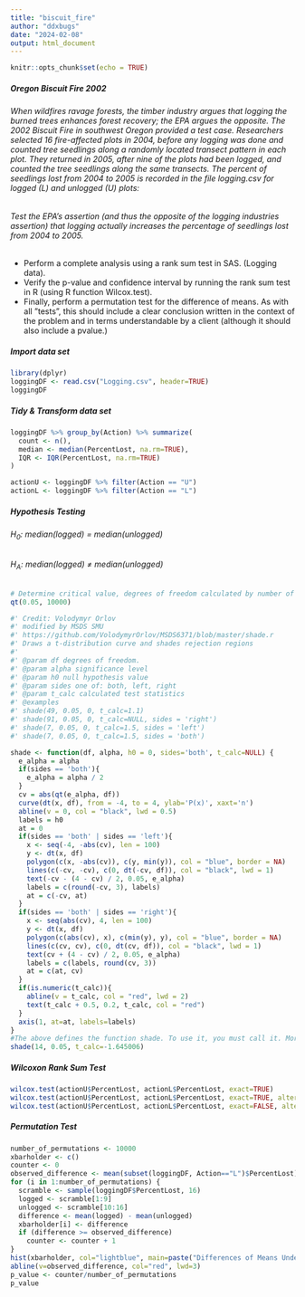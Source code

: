 ```yaml
---
title: "biscuit_fire"
author: "ddxbugs"
date: "2024-02-08"
output: html_document
---
```


```r
knitr::opts_chunk$set(echo = TRUE)
```

<h5>Oregon Biscuit Fire 2002</h5>

<h6>When wildfires ravage forests, the timber industry argues that logging the burned trees enhances forest recovery; the EPA argues the opposite. The 2002 Biscuit Fire in southwest Oregon provided a test case.  Researchers selected 16 fire-affected plots in 2004, before any logging was done and counted tree seedlings along a randomly located transect pattern in each plot.  They returned in 2005, after nine of the plots had been logged, and counted the tree seedlings along the same transects.  The percent of seedlings lost from 2004 to 2005 is recorded in the file logging.csv for logged (L) and unlogged (U) plots:</h6>

<h6>Test the EPA’s assertion (and thus the opposite of the logging industries assertion) that logging actually increases the percentage of seedlings lost from 2004 to 2005.</h6>

<ul>
<li>Perform a complete analysis using a rank sum test in SAS. (Logging data).</li>
<li>Verify the p-value and confidence interval by running the rank sum test in R (using R function Wilcox.test).</li>
<li>Finally, perform a permutation test for the difference of means.  As with all ”tests”, this should include a clear conclusion written in the context of the problem and in terms understandable by a client (although it should also include a pvalue.)</li>
</ul>

<h5>Import data set</h5>
```r
library(dplyr)
loggingDF <- read.csv("Logging.csv", header=TRUE)
loggingDF

```
<h5>Tidy & Transform data set</h5>
```r
loggingDF %>% group_by(Action) %>% summarize(
  count <- n(),
  median <- median(PercentLost, na.rm=TRUE),
  IQR <- IQR(PercentLost, na.rm=TRUE)
)

actionU <- loggingDF %>% filter(Action == "U")
actionL <- loggingDF %>% filter(Action == "L")
```
<h5>Hypothesis Testing</h5>

<h6>H~0~: median(logged) = median(unlogged)</h6>

<h6>H~A~: median(logged) $\neq$ median(unlogged)</h6>
```r

# Determine critical value, degrees of freedom calculated by number of permutations
qt(0.05, 10000) 

#' Credit: Volodymyr Orlov
#' modified by MSDS SMU
#' https://github.com/VolodymyrOrlov/MSDS6371/blob/master/shade.r
#' Draws a t-distribution curve and shades rejection regions
#' 
#' @param df degrees of freedom.
#' @param alpha significance level
#' @param h0 null hypothesis value
#' @param sides one of: both, left, right
#' @param t_calc calculated test statistics
#' @examples
#' shade(49, 0.05, 0, t_calc=1.1)
#' shade(91, 0.05, 0, t_calc=NULL, sides = 'right')
#' shade(7, 0.05, 0, t_calc=1.5, sides = 'left')
#' shade(7, 0.05, 0, t_calc=1.5, sides = 'both')

shade <- function(df, alpha, h0 = 0, sides='both', t_calc=NULL) {
  e_alpha = alpha
  if(sides == 'both'){
    e_alpha = alpha / 2
  }
  cv = abs(qt(e_alpha, df))
  curve(dt(x, df), from = -4, to = 4, ylab='P(x)', xaxt='n') 
  abline(v = 0, col = "black", lwd = 0.5)
  labels = h0
  at = 0
  if(sides == 'both' | sides == 'left'){
    x <- seq(-4, -abs(cv), len = 100) 
    y <- dt(x, df)
    polygon(c(x, -abs(cv)), c(y, min(y)), col = "blue", border = NA)
    lines(c(-cv, -cv), c(0, dt(-cv, df)), col = "black", lwd = 1)
    text(-cv - (4 - cv) / 2, 0.05, e_alpha)
    labels = c(round(-cv, 3), labels)
    at = c(-cv, at)
  }
  if(sides == 'both' | sides == 'right'){
    x <- seq(abs(cv), 4, len = 100)
    y <- dt(x, df)
    polygon(c(abs(cv), x), c(min(y), y), col = "blue", border = NA)
    lines(c(cv, cv), c(0, dt(cv, df)), col = "black", lwd = 1)
    text(cv + (4 - cv) / 2, 0.05, e_alpha)
    labels = c(labels, round(cv, 3))
    at = c(at, cv)
  }
  if(is.numeric(t_calc)){
    abline(v = t_calc, col = "red", lwd = 2)
    text(t_calc + 0.5, 0.2, t_calc, col = "red")
  }
  axis(1, at=at, labels=labels)
}
#The above defines the function shade. To use it, you must call it. More examples are in the comments above.
shade(14, 0.05, t_calc=-1.645006)

```

<h5>Wilcoxon Rank Sum Test</h5>
```r
wilcox.test(actionU$PercentLost, actionL$PercentLost, exact=TRUE)
wilcox.test(actionU$PercentLost, actionL$PercentLost, exact=TRUE, alternative="l")
wilcox.test(actionU$PercentLost, actionL$PercentLost, exact=FALSE, alternative="g")
```
<h5>Permutation Test</h5>
```r
number_of_permutations <- 10000
xbarholder <- c()
counter <- 0
observed_difference <- mean(subset(loggingDF, Action=="L")$PercentLost) - mean(subset(loggingDF, Action=="U")$PercentLost)
for (i in 1:number_of_permutations) {
  scramble <- sample(loggingDF$PercentLost, 16)
  logged <- scramble[1:9]
  unlogged <- scramble[10:16]
  difference <- mean(logged) - mean(unlogged)
  xbarholder[i] <- difference
  if (difference >= observed_difference)
    counter <- counter + 1
}
hist(xbarholder, col="lightblue", main=paste("Differences of Means Under Null Distribution, n=", 16), xlab="Difference in Means")
abline(v=observed_difference, col="red", lwd=3)
p_value <- counter/number_of_permutations
p_value
```